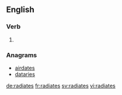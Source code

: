 ==English==

===Verb===
{{head|en}}

# {{en-third-person singular of|radiate}}

===Anagrams===
* [[airdates#English|airdates]]
* [[dataries#English|dataries]]

[[de:radiates]]
[[fr:radiates]]
[[sv:radiates]]
[[vi:radiates]]